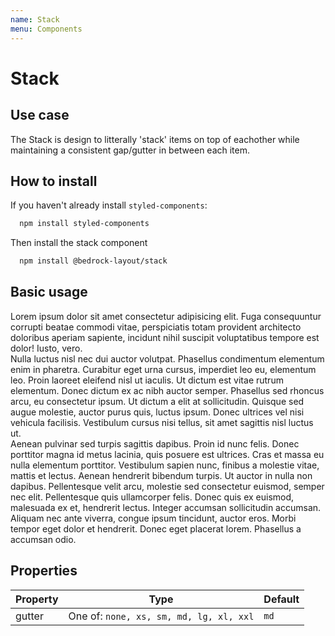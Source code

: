 ```yaml
---
name: Stack
menu: Components
---
```



# Stack

## Use case

The Stack is design to litterally 'stack' items on top of eachother while maintaining a consistent gap/gutter in between each item.

## How to install

If you haven't already install `styled-components`:

```bash
  npm install styled-components
```

Then install the stack component

```bash
  npm install @bedrock-layout/stack
```

## Basic usage

<Playground>
  <Stack gutter='lg'>
    <div>
      Lorem ipsum dolor sit amet consectetur adipisicing elit. Fuga consequuntur
      corrupti beatae commodi vitae, perspiciatis totam provident architecto
      doloribus aperiam sapiente, incidunt nihil suscipit voluptatibus tempore
      est dolor! Iusto, vero.
    </div>
    <div>
      Nulla luctus nisl nec dui auctor volutpat. Phasellus condimentum elementum
      enim in pharetra. Curabitur eget urna cursus, imperdiet leo eu, elementum
      leo. Proin laoreet eleifend nisl ut iaculis. Ut dictum est vitae rutrum
      elementum. Donec dictum ex ac nibh auctor semper. Phasellus sed rhoncus
      arcu, eu consectetur ipsum. Ut dictum a elit at sollicitudin. Quisque sed
      augue molestie, auctor purus quis, luctus ipsum. Donec ultrices vel nisi
      vehicula facilisis. Vestibulum cursus nisi tellus, sit amet sagittis nisl
      luctus ut.
    </div>
    <div>
      Aenean pulvinar sed turpis sagittis dapibus. Proin id nunc felis. Donec
      porttitor magna id metus lacinia, quis posuere est ultrices. Cras et massa
      eu nulla elementum porttitor. Vestibulum sapien nunc, finibus a molestie
      vitae, mattis et lectus. Aenean hendrerit bibendum turpis. Ut auctor in
      nulla non dapibus. Pellentesque velit arcu, molestie sed consectetur
      euismod, semper nec elit. Pellentesque quis ullamcorper felis. Donec quis
      ex euismod, malesuada ex et, hendrerit lectus. Integer accumsan
      sollicitudin accumsan. Aliquam nec ante viverra, congue ipsum tincidunt,
      auctor eros. Morbi tempor eget dolor et hendrerit. Donec eget placerat
      lorem. Phasellus a accumsan odio.
    </div>
  </Stack>
</Playground>

## Properties

| Property | Type                                    | Default |
| -------- | --------------------------------------- | ------- |
| gutter   | One of: `none, xs, sm, md, lg, xl, xxl` | `md`    |
